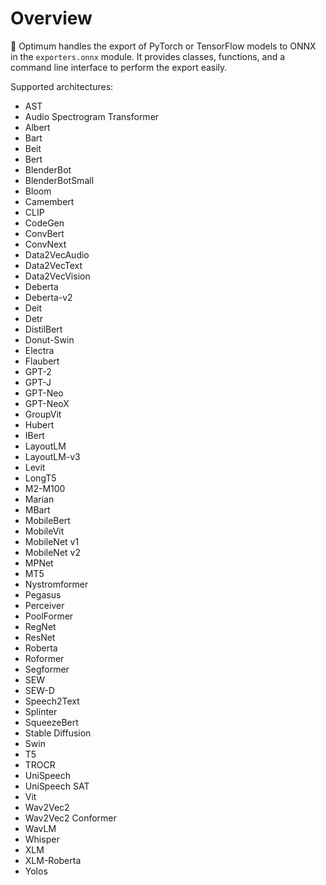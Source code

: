 <!--Copyright 2023 The HuggingFace Team. All rights reserved.

Licensed under the Apache License, Version 2.0 (the "License"); you may not use this file except in compliance with
the License. You may obtain a copy of the License at

http://www.apache.org/licenses/LICENSE-2.0

Unless required by applicable law or agreed to in writing, software distributed under the License is distributed on
an "AS IS" BASIS, WITHOUT WARRANTIES OR CONDITIONS OF ANY KIND, either express or implied. See the License for the
specific language governing permissions and limitations under the License.
-->

# Overview

🤗 Optimum handles the export of PyTorch or TensorFlow models to ONNX in the `exporters.onnx` module. It provides classes, functions, and a command line interface to perform the export easily.

Supported architectures:

- AST
- Audio Spectrogram Transformer
- Albert
- Bart
- Beit
- Bert
- BlenderBot
- BlenderBotSmall
- Bloom
- Camembert
- CLIP
- CodeGen
- ConvBert
- ConvNext
- Data2VecAudio
- Data2VecText
- Data2VecVision
- Deberta
- Deberta-v2
- Deit
- Detr
- DistilBert
- Donut-Swin
- Electra
- Flaubert
- GPT-2
- GPT-J
- GPT-Neo
- GPT-NeoX
- GroupVit
- Hubert
- IBert
- LayoutLM
- LayoutLM-v3
- Levit
- LongT5
- M2-M100
- Marian
- MBart
- MobileBert
- MobileVit
- MobileNet v1
- MobileNet v2
- MPNet
- MT5
- Nystromformer
- Pegasus
- Perceiver
- PoolFormer
- RegNet
- ResNet
- Roberta
- Roformer
- Segformer
- SEW
- SEW-D
- Speech2Text
- Splinter
- SqueezeBert
- Stable Diffusion
- Swin
- T5
- TROCR
- UniSpeech
- UniSpeech SAT
- Vit
- Wav2Vec2
- Wav2Vec2 Conformer
- WavLM
- Whisper
- XLM
- XLM-Roberta
- Yolos
